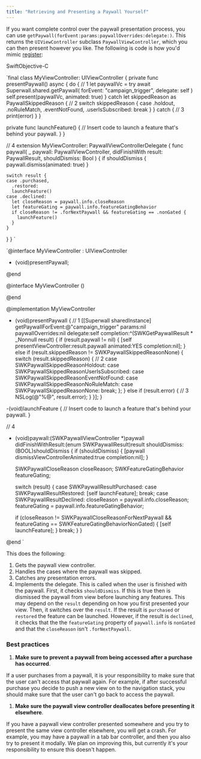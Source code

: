 ```yaml
---
title: "Retrieving and Presenting a Paywall Yourself"
---
```


If you want complete control over the paywall presentation process, you can use `getPaywall(forEvent:params:paywallOverrides:delegate:)`. This returns the `UIViewController` subclass `PaywallViewController`, which you can then present however you like. The following is code is how you'd mimic [register](/docs/feature-gating):

SwiftObjective-C

`final class MyViewController: UIViewController {
  private func presentPaywall() async {
    do {
      // 1
  	  let paywallVc = try await Superwall.shared.getPaywall(
        forEvent: "campaign_trigger",
        delegate: self
      )
   	  self.present(paywallVc, animated: true)
    } catch let skippedReason as PaywallSkippedReason {
      // 2
      switch skippedReason {
       case .holdout,
       .noRuleMatch,
       .eventNotFound,
       .userIsSubscribed:
         break
       }
    } catch {
      // 3
      print(error)
    }
  }

  private func launchFeature() {
    // Insert code to launch a feature that's behind your paywall.
  }
}

// 4
extension MyViewController: PaywallViewControllerDelegate {
  func paywall(
    _ paywall: PaywallViewController,
    didFinishWith result: PaywallResult,
    shouldDismiss: Bool
  ) {
    if shouldDismiss {
      paywall.dismiss(animated: true)
    }

    switch result {
    case .purchased,
      .restored:
      launchFeature()
    case .declined:
      let closeReason = paywall.info.closeReason
      let featureGating = paywall.info.featureGatingBehavior
      if closeReason != .forNextPaywall && featureGating == .nonGated {
        launchFeature()
      }
    }
  }
}
`

`@interface MyViewController : UIViewController

- (void)presentPaywall;

@end

@interface MyViewController () <SWKPaywallViewControllerDelegate>

@end

@implementation MyViewController

- (void)presentPaywall {
  // 1
  [[Superwall sharedInstance] getPaywallForEvent:@"campaign_trigger" params:nil paywallOverrides:nil delegate:self completion:^(SWKGetPaywallResult * _Nonnull result) {
    if (result.paywall != nil) {
      [self presentViewController:result.paywall animated:YES completion:nil];
    } else if (result.skippedReason != SWKPaywallSkippedReasonNone) {
      switch (result.skippedReason) {
      // 2
        case SWKPaywallSkippedReasonHoldout:
        case SWKPaywallSkippedReasonUserIsSubscribed:
        case SWKPaywallSkippedReasonEventNotFound:
        case SWKPaywallSkippedReasonNoRuleMatch:
        case SWKPaywallSkippedReasonNone:
          break;
      };
    } else if (result.error) {
      // 3
      NSLog(@"%@", result.error);
    }
  }];
}

-(void)launchFeature {
  // Insert code to launch a feature that's behind your paywall.
}

// 4
- (void)paywall:(SWKPaywallViewController *)paywall didFinishWithResult:(enum SWKPaywallResult)result shouldDismiss:(BOOL)shouldDismiss {
  if (shouldDismiss) {
    [paywall dismissViewControllerAnimated:true completion:nil];
  }

  SWKPaywallCloseReason closeReason;
  SWKFeatureGatingBehavior featureGating;

  switch (result) {
  case SWKPaywallResultPurchased:
  case SWKPaywallResultRestored:
    [self launchFeature];
    break;
  case SWKPaywallResultDeclined:
    closeReason = paywall.info.closeReason;
    featureGating = paywall.info.featureGatingBehavior;

    if (closeReason != SWKPaywallCloseReasonForNextPaywall && featureGating == SWKFeatureGatingBehaviorNonGated) {
        [self launchFeature];
    }
    break;
  }
}

@end
`

This does the following:

1. Gets the paywall view controller.
2. Handles the cases where the paywall was skipped.
3. Catches any presentation errors.
4. Implements the delegate. This is called when the user is finished with the paywall. First, it checks `shouldDismiss`. If this is true then is dismissed the paywall from view before launching any features. This may depend on the `result` depending on how you first presented your view. Then, it switches over the `result`. If the result is `purchased` or `restored` the feature can be launched. However, if the result is `declined`, it checks that the the `featureGating` property of `paywall.info` is `nonGated` and that the `closeReason` isn't `.forNextPaywall`.

### Best practices

1. **Make sure to prevent a paywall from being accessed after a purchase has occurred**.

If a user purchases from a paywall, it is your responsibility to make sure that the user can't access that paywall again. For example, if after successful purchase you decide to push a new view on to the navigation stack, you should make sure that the user can't go back to access the paywall.

1. **Make sure the paywall view controller deallocates before presenting it elsewhere**.

If you have a paywall view controller presented somewhere and you try to present the same view controller elsewhere, you will get a crash. For example, you may have a paywall in a tab bar controller, and then you also try to present it modally. We plan on improving this, but currently it's your responsibility to ensure this doesn't happen.